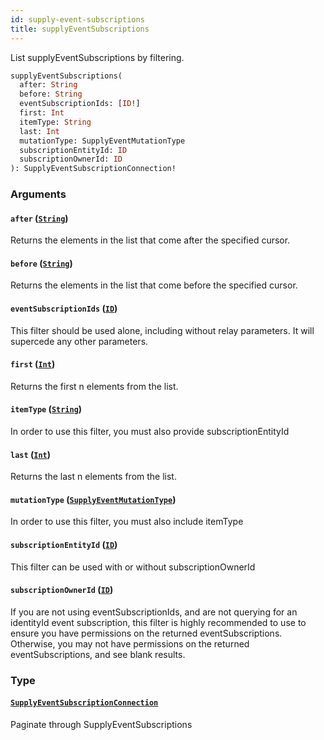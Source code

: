 ```yaml
---
id: supply-event-subscriptions
title: supplyEventSubscriptions
---
```


List supplyEventSubscriptions by filtering.

```graphql
supplyEventSubscriptions(
  after: String
  before: String
  eventSubscriptionIds: [ID!]
  first: Int
  itemType: String
  last: Int
  mutationType: SupplyEventMutationType
  subscriptionEntityId: ID
  subscriptionOwnerId: ID
): SupplyEventSubscriptionConnection!

```

### Arguments

#### `after` ([`String`](/developers/supplier-apis/supply-api/graphql/reference/scalars/string))

Returns the elements in the list that come after the specified cursor.

#### `before` ([`String`](/developers/supplier-apis/supply-api/graphql/reference/scalars/string))

Returns the elements in the list that come before the specified cursor.

#### `eventSubscriptionIds` ([`ID`](/developers/supplier-apis/supply-api/graphql/reference/scalars/id))

This filter should be used alone, including without relay parameters.
It will supercede any other parameters.

#### `first` ([`Int`](/developers/supplier-apis/supply-api/graphql/reference/scalars/int))

Returns the first n elements from the list.

#### `itemType` ([`String`](/developers/supplier-apis/supply-api/graphql/reference/scalars/string))

In order to use this filter, you must also provide subscriptionEntityId

#### `last` ([`Int`](/developers/supplier-apis/supply-api/graphql/reference/scalars/int))

Returns the last n elements from the list.

#### `mutationType` ([`SupplyEventMutationType`](/developers/supplier-apis/supply-api/graphql/reference/enums/supply-event-mutation-type))

In order to use this filter, you must also include itemType

#### `subscriptionEntityId` ([`ID`](/developers/supplier-apis/supply-api/graphql/reference/scalars/id))

This filter can be used with or without subscriptionOwnerId

#### `subscriptionOwnerId` ([`ID`](/developers/supplier-apis/supply-api/graphql/reference/scalars/id))

If you are not using eventSubscriptionIds, and are not querying for an identityId event subscription,
this filter is highly recommended to use to ensure you have permissions on the returned eventSubscriptions.
Otherwise, you may not have permissions on the returned eventSubscriptions, and see blank results.

### Type

#### [`SupplyEventSubscriptionConnection`](/developers/supplier-apis/supply-api/graphql/reference/objects/supply-event-subscription-connection)

Paginate through SupplyEventSubscriptions
